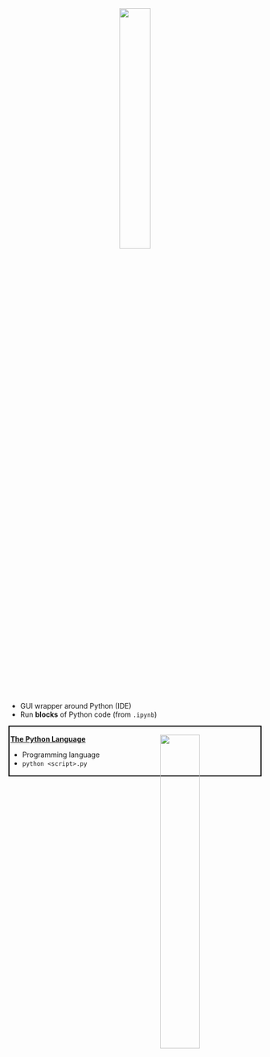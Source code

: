 

<center style="margin: 0px !important;">
<img src="images/jupyter_logo.svg" width="35%" style="margin: 0px;"></img></span>
</center>

* GUI wrapper around Python (IDE)
* Run **blocks** of Python code (from `.ipynb`)

<!-- start python box inside Jupyter column -->
::: {#python-box style="border: 2px solid black; margin: auto; padding: 2px;"}

<!-- <img src="/assets/img/python_logo.svg" width="50%" style="margin: 0px !important;"></img> -->
<b><a href="https://www.python.org/" target="_blank">The Python Language</a><img src="images/python_logo.svg" style="float: right;" width="40%"></img></b>

* Programming language
* `python <script>.py`

:::
<!-- end Python box -->
